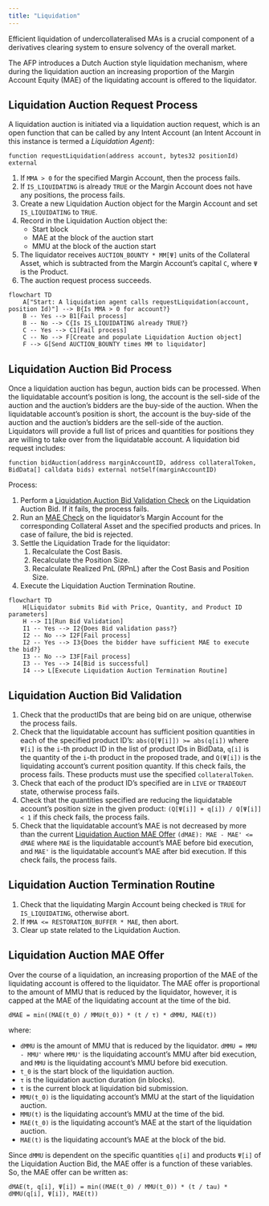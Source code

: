 ```yaml
---
title: "Liquidation"
---
```


Efficient liquidation of undercollateralised MAs is a crucial component of a derivatives clearing system to ensure solvency of the overall market.

The AFP introduces a Dutch Auction style liquidation mechanism, where during the liquidation auction an increasing proportion of the Margin Account Equity (MAE) of the liquidating account is offered to the liquidator.

## Liquidation Auction Request Process

A liquidation auction is initiated via a liquidation auction request, which is an open function that can be called by any Intent Account (an Intent Account in this instance is termed a _Liquidation Agent_):

`function requestLiquidation(address account, bytes32 positionId) external`

1. If `MMA > 0` for the specified Margin Account, then the process fails.
2. If `IS_LIQUIDATING` is already `TRUE` or the Margin Account does not have any positions, the process fails.
3. Create a new Liquidation Auction object for the Margin Account and set `IS_LIQUIDATING` to `TRUE`.
4. Record in the Liquidation Auction object the:
   - Start block
   - MAE at the block of the auction start
   - MMU at the block of the auction start
5. The liquidator receives `AUCTION_BOUNTY * MM[Ψ]` units of the Collateral Asset, which is subtracted from the Margin Account’s capital `C`, where `Ψ` is the Product.
6. The auction request process succeeds.

```mermaid
flowchart TD
    A["Start: A liquidation agent calls requestLiquidation(account, position Id)"] --> B{Is MMA > 0 for account?}
    B -- Yes --> B1[Fail process]
    B -- No --> C{Is IS_LIQUIDATING already TRUE?}
    C -- Yes --> C1[Fail process]
    C -- No --> F[Create and populate Liquidation Auction object]
    F --> G[Send AUCTION_BOUNTY times MM to liquidator]
```

## Liquidation Auction Bid Process

Once a liquidation auction has begun, auction bids can be processed. When the liquidatable account’s position is long, the account is the sell-side of the auction and the auction's bidders are the buy-side of the auction. When the liquidatable account’s position is short, the account is the buy-side of the auction and the auction's bidders are the sell-side of the auction. Liquidators will provide a full list of prices and quantities for positions they are willing to take over from the liquidatable account. A liquidation bid request includes:

`function bidAuction(address marginAccountID, address collateralToken, BidData[] calldata bids) external notSelf(marginAccountID)`

Process:

1. Perform a [Liquidation Auction Bid Validation Check](#liquidation-auction-bid-validation) on the Liquidation Auction Bid. If it fails, the process fails.
2. Run an [MAE Check](/afp/margin-intent-accounts.qmd#margin-account-equity-mae-check) on the liquidator’s Margin Account for the corresponding Collateral Asset and the specified products and prices. In case of failure, the bid is rejected.
3. Settle the Liquidation Trade for the liquidator:
    1. Recalculate the Cost Basis.
    2. Recalculate the Position Size.
    3. Recalculate Realized PnL (RPnL) after the Cost Basis and Position Size.
4. Execute the Liquidation Auction Termination Routine.

```mermaid
flowchart TD
    H[Liquidator submits Bid with Price, Quantity, and Product ID parameters]
    H --> I1[Run Bid Validation]
    I1 -- Yes --> I2{Does Bid validation pass?}
    I2 -- No --> I2F[Fail process]
    I2 -- Yes --> I3{Does the bidder have sufficient MAE to execute the bid?}
    I3 -- No --> I3F[Fail process]
    I3 -- Yes --> I4[Bid is successful]
    I4 --> L[Execute Liquidation Auction Termination Routine]
```

## Liquidation Auction Bid Validation

1. Check that the productIDs that are being bid on are unique, otherwise the process fails.
2. Check that the liquidatable account has sufficient position quantities in each of the specified product ID's: `abs(Q[Ψ[i]]) >= abs(q[i])` where `Ψ[i]` is the `i`-th product ID in the list of product IDs in BidData, `q[i]` is the quantity of the `i`-th product in the proposed trade, and `Q(Ψ[i])` is the liquidating account's current position quantity. If this check fails, the process fails. These products must use the specified `collateralToken`.
3. Check that each of the product ID's specified are in `LIVE` or `TRADEOUT` state, otherwise process fails.
4. Check that the quantities specified are reducing the liquidatable account's position size in the given product: `(Q[Ψ[i]] + q[i]) / Q[Ψ[i]] < 1` if this check fails, the process fails.
5. Check that the liquidatable account's MAE is not decreased by more than the current [Liquidation Auction MAE Offer](#liquidation-auction-mae-offer) `(dMAE): MAE - MAE' <= dMAE` where `MAE` is the liquidatable account's MAE before bid execution, and `MAE'` is the liquidatable account's MAE after bid execution. If this check fails, the process fails.

## Liquidation Auction Termination Routine

1. Check that the liquidating Margin Account being checked is `TRUE` for `IS_LIQUIDATING`, otherwise abort.
2. If `MMA <= RESTORATION_BUFFER * MAE`, then abort.
3. Clear up state related to the Liquidation Auction.

## Liquidation Auction MAE Offer

Over the course of a liquidation, an increasing proportion of the MAE of the liquidating account is offered to the liquidator. The MAE offer is proportional to the amount of MMU that is reduced by the liquidator, however, it is capped at the MAE of the liquidating account at the time of the bid.

```
dMAE = min((MAE(t_0) / MMU(t_0)) * (t / τ) * dMMU, MAE(t))
```

where:

- `dMMU` is the amount of MMU that is reduced by the liquidator. `dMMU = MMU - MMU'` where `MMU'` is the liquidating account's MMU after bid execution, and `MMU` is the liquidating account's MMU before bid execution.
- `t_0` is the start block of the liquidation auction.
- `τ` is the liquidation auction duration (in blocks).
- `t` is the current block at liquidation bid submission.
- `MMU(t_0)` is the liquidating account's MMU at the start of the liquidation auction.
- `MMU(t)` is the liquidating account's MMU at the time of the bid.
- `MAE(t_0)` is the liquidating account's MAE at the start of the liquidation auction.
- `MAE(t)` is the liquidating account's MAE at the block of the bid.

Since `dMMU` is dependent on the specific quantities `q[i]` and products `Ψ[i]` of the Liquidation Auction Bid, the MAE offer is a function of these variables. So, the MAE offer can be written as:

```
dMAE(t, q[i], Ψ[i]) = min((MAE(t_0) / MMU(t_0)) * (t / tau) * dMMU(q[i], Ψ[i]), MAE(t))
```
